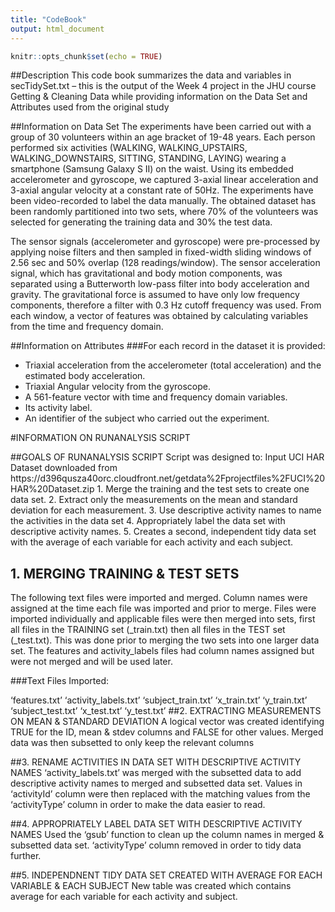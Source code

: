 ---
title: "CodeBook"
output: html_document
---

```{r setup, include=FALSE}
knitr::opts_chunk$set(echo = TRUE)
```
##Description This code book summarizes the data and variables in secTidySet.txt -- this is the output of the Week 4 project in the JHU course Getting & Cleaning Data while providing information on the Data Set and Attributes used from the original study


##Information on Data Set The experiments have been carried out with a group of 30 volunteers within an age bracket of 19-48 years. Each person performed six activities (WALKING, WALKING_UPSTAIRS, WALKING_DOWNSTAIRS, SITTING, STANDING, LAYING) wearing a smartphone (Samsung Galaxy S II) on the waist. Using its embedded accelerometer and gyroscope, we captured 3-axial linear acceleration and 3-axial angular velocity at a constant rate of 50Hz. The experiments have been video-recorded to label the data manually. The obtained dataset has been randomly partitioned into two sets, where 70% of the volunteers was selected for generating the training data and 30% the test data.

The sensor signals (accelerometer and gyroscope) were pre-processed by applying noise filters and then sampled in fixed-width sliding windows of 2.56 sec and 50% overlap (128 readings/window). The sensor acceleration signal, which has gravitational and body motion components, was separated using a Butterworth low-pass filter into body acceleration and gravity. The gravitational force is assumed to have only low frequency components, therefore a filter with 0.3 Hz cutoff frequency was used. From each window, a vector of features was obtained by calculating variables from the time and frequency domain.

##Information on Attributes ###For each record in the dataset it is provided:

* Triaxial acceleration from the accelerometer (total acceleration) and the estimated body acceleration. 
* Triaxial Angular velocity from the gyroscope.
* A 561-feature vector with time and frequency domain variables.
* Its activity label.
* An identifier of the subject who carried out the experiment.

#INFORMATION ON RUNANALYSIS SCRIPT

##GOALS OF RUNANALYSIS SCRIPT Script was designed to: Input UCI HAR Dataset downloaded from https://d396qusza40orc.cloudfront.net/getdata%2Fprojectfiles%2FUCI%20HAR%20Dataset.zip 1. Merge the training and the test sets to create one data set. 2. Extract only the measurements on the mean and standard deviation for each measurement. 3. Use descriptive activity names to name the activities in the data set 4. Appropriately label the data set with descriptive activity names. 5. Creates a second, independent tidy data set with the average of each variable for each activity and each subject.

## 1. MERGING TRAINING & TEST SETS
The following text files were imported and merged. Column names were assigned at the time each file was imported and prior to merge. Files were imported individually and applicable files were then merged into sets, first all files in the TRAINING set (_train.txt) then all files in the TEST set (_test.txt). This was done prior to merging the two sets into one larger data set. The features and activity_labels files had column names assigned but were not merged and will be used later.

###Text Files Imported:

'features.txt'
'activity_labels.txt'
'subject_train.txt'
'x_train.txt'
'y_train.txt'
'subject_test.txt'
'x_test.txt'
'y_test.txt'
##2. EXTRACTING MEASUREMENTS ON MEAN & STANDARD DEVIATION A logical vector was created identifying TRUE for the ID, mean & stdev columns and FALSE for other values. Merged data was then subsetted to only keep the relevant columns

##3. RENAME ACTIVITIES IN DATA SET WITH DESCRIPTIVE ACTIVITY NAMES 'activity_labels.txt' was merged with the subsetted data to add descriptive activity names to merged and subsetted data set. Values in 'activityId' column were then replaced with the matching values from the 'activityType' column in order to make the data easier to read.

##4. APPROPRIATELY LABEL DATA SET WITH DESCRIPTIVE ACTIVITY NAMES Used the 'gsub' function to clean up the column names in merged & subsetted data set. 'activityType' column removed in order to tidy data further.

##5. INDEPENDNENT TIDY DATA SET CREATED WITH AVERAGE FOR EACH VARIABLE & EACH SUBJECT New table was created which contains average for each variable for each activity and subject.

